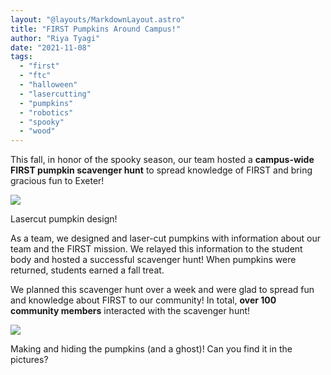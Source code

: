 ```yaml
---
layout: "@layouts/MarkdownLayout.astro"
title: "FIRST Pumpkins Around Campus!"
author: "Riya Tyagi"
date: "2021-11-08"
tags:
  - "first"
  - "ftc"
  - "halloween"
  - "lasercutting"
  - "pumpkins"
  - "robotics"
  - "spooky"
  - "wood"
---
```


This fall, in honor of the spooky season, our team hosted a **campus-wide FIRST pumpkin scavenger hunt** to spread knowledge of FIRST and bring gracious fun to Exeter! 

![](images/unnamed.png)

Lasercut pumpkin design!

As a team, we designed and laser-cut pumpkins with information about our team and the FIRST mission. We relayed this information to the student body and hosted a successful scavenger hunt! When pumpkins were returned, students earned a fall treat.

We planned this scavenger hunt over a week and were glad to spread fun and knowledge about FIRST to our community! In total, **over 100 community members** interacted with the scavenger hunt! 

![](images/image.png)

Making and hiding the pumpkins (and a ghost)! Can you find it in the pictures?

